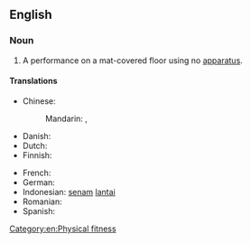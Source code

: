 {{also|floor-exercise}}
==English==

===Noun===
{{en-noun}}

# {{lb|en|gymnastics}} A performance on a mat-covered floor using no [[apparatus]].

====Translations====
{{trans-top|gymnastics performance}}
* Chinese:
*: Mandarin: {{t+|cmn|自由體操}}, {{t+|cmn|自由体操|tr=zìyóu tǐcāo}}
* Danish: {{t|da|gulvøvelse}}
* Dutch: {{t|nl|grondoefening}}
* Finnish: {{t|fi|permantoliike}}
{{trans-mid}}
* French: {{t|fr|exercice au sol|m}}
* German: {{t+|de|Bodenturnen|n}}
* Indonesian: [[senam]] [[lantai]]
* Romanian: {{t+|ro|exercițiu la sol|n}}
* Spanish: {{t-needed|es}}
{{trans-bottom}}

[[Category:en:Physical fitness]]